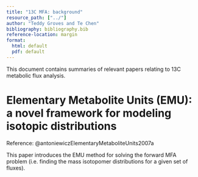 ```yaml
---
title: "13C MFA: background"
resource_path: ["../"]
author: "Teddy Groves and Te Chen"
bibliography: bibliography.bib
reference-location: margin
format:
  html: default
  pdf: default
---
```


This document contains summaries of relevant papers relating to 13C metabolic flux analysis.

# Elementary Metabolite Units (EMU): a novel framework for modeling isotopic distributions

Reference: @antoniewiczElementaryMetaboliteUnits2007a

This paper introduces the EMU method for solving the forward MFA problem (i.e.
finding the mass isotopomer distributions for a given set of fluxes).
